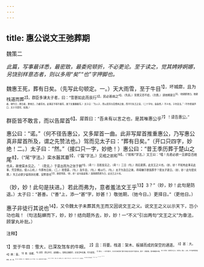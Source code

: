 ```yaml
---
---
---
```

title: 惠公说文王弛葬期
---



魏策二

*此篇，写事最详悉，最密致，最委宛顿折，不必更论。至于读之，觉其娉婷婀娜，另饶别样意态者，则以多用“矣”“也”字押脚也。*

魏惠王死，葬有日矣。（先写此句顿定。一。）天大雨雪，至于牛目<sup>1】，坏城廓，且为栈道而葬<sup>2】。群臣多谏太子者，曰：“雪甚如此而丧行<sup>3】，民必甚病之<sup>4】。（先民。）官费又恐不给，（次费。）请弛期更日<sup>5】。（弛期即更日。弛期者，驰今日；更日者，更他日，乃叠写也。此事定不得不叠写，故下文番番叠写。）太子曰：“为人子，而以民劳与官费用之故，而不行先王之丧，（二十字句，袅袅然。）不义也。子勿复言。”（不作拒谏声口，太子方居忧，如画。）

群臣皆不敢言，而以告犀首<sup>6】。犀首曰：“吾未有以言之也，是其唯惠公乎<sup>7】！请告惠公。”

惠公曰：“诺。”（何不径告惠公，又多犀首一曲。此非写犀首推重惠公，乃写惠公真非犀首所及，谓之先赞法也。）驾而见太子曰：“葬有日矣。”（开口只四字，妙绝！二。）太子曰：“然。”（接口只一字，妙绝！）惠公曰：“昔王季历葬于楚山之尾<sup>8】，（“尾”字法。）栾水齧其墓<sup>9】，（“齧”字法。）见棺之前和<sup>19】。（“前和”字法。）文王曰：“嘻！先君必欲一见群臣百姓也夫，故使栾水见之。＇（奇文。）于是出而为之张于朝<sup>11】，（奇！）百姓皆见之，（奇！）三日（句。）而后更葬。此文王之义也。（妙，妙！不知有此事无此事，凭空撰出，使人心欢。）今葬有日矣，（三。）而雪甚，（句。）及牛目，（句。）难以行，（句。）太子为及日之故，得毋嫌于欲亟葬乎？愿太子更日。（妙，妙！此句是实理。）先王必欲少留而扶社稷、安黔首也<sup>12】，故使雪甚。（妙，妙！此句是虚猜。）因弛期而更为日，此文王之义也。

（妙，妙！此句是扶进。）若此而弗为，意者羞法文王乎<sup>13】3？”（妙，妙！此句是防退。）太子曰：“甚善。（“善”上，添一“甚”字，妙甚！）敬弛期，（弛今日。）更择日。”（更他日。）

惠子非徒行其说也<sup>14】，又令魏太子未葬其先王而又因说文王之义。说文王之义以示天下，岂小功也哉！（句法黏蝉而下，妙，妙！结向题外去，妙，妙！一“不义”引出两句“文王之义”为章法，顾掌丸补批。）

<sup>注释】

<sup>1】至于牛目：雪大，已深及驾车的牛眼。
<sup>2】且：将要。栈道：架木、板铺而成的架空的通道。
<sup>3】甚：大。
<sup>4】病：害。
<sup>5】弛：延缓。
<sup>6】犀首：即公孙衍，战国魏人。曾佩五国相印，主张合纵抗秦，号为犀首。
<sup>7】惠公：一本作惠子。又本文末段有“惠子非徒行其说也”是其证。惠子：即惠施，曾任魏惠王相。
<sup>8】王季历：即周文王之父，名季历。楚山：山名。在今陕西省商县西南。尾：底。
<sup>9】栾（luán峦）水：地面积水。罂：同“啮”，咬。这里引申为“侵蚀”。
<sup>10】见：同“现”，露出。和：棺材头。和，《玉篇》作“禾+并”，《广韵》作“片+禾”，皆云棺头。
<sup>11】张于朝：陈列在朝廷。
<sup>12】黔首：百姓。
<sup>13】法：效法。
<sup>14】非徒：不仅。